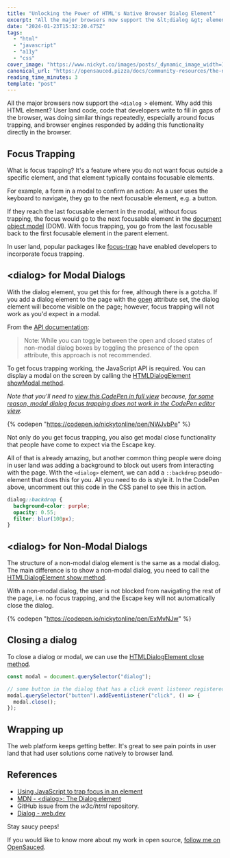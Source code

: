 ```yaml
---
title: "Unlocking the Power of HTML's Native Browser Dialog Element"
excerpt: "All the major browsers now support the &lt;dialog &gt; element. Why add this HTML element? User land..."
date: "2024-01-23T15:32:20.475Z"
tags:
  - "html"
  - "javascript"
  - "a11y"
  - "css"
cover_image: "https://www.nickyt.co/images/posts/_dynamic_image_width=1000,height=420,fit=cover,gravity=auto,format=auto_https%3A%2F%2Fdev-to-uploads.s3.amazonaws.com%2Fuploads%2Farticles%2F1fy48qlmq4k5ls340il1.jpg"
canonical_url: "https://opensauced.pizza/docs/community-resources/the-native-browser-dialog-element/"
reading_time_minutes: 3
template: "post"
---
```


All the major browsers now support the `<dialog >` element. Why add this HTML element? User land code, code that developers write to fill in gaps of the browser, was doing similar things repeatedly, especially around focus trapping, and browser engines responded by adding this functionality directly in the browser.

## Focus Trapping

What is focus trapping? It's a feature where you do not want focus outside a specific element, and that element typically contains focusable elements.

For example, a form in a modal to confirm an action: As a user uses the keyboard to navigate, they go to the next focusable element, e.g. a button.

If they reach the last focusable element in the modal, without focus trapping, the focus would go to the next focusable element in the [document object model](https://developer.mozilla.org/en-US/docs/Web/API/Document_Object_Model) (DOM). With focus trapping, you go from the last focusable back to the first focusable element in the parent element.

In user land, popular packages like [focus-trap](https://www.npmjs.com/package/focus-trap) have enabled developers to incorporate focus trapping.

## &lt;dialog&gt; for Modal Dialogs

With the dialog element, you get this for free, although there is a gotcha. If you add a dialog element to the page with the [open](https://developer.mozilla.org/en-US/docs/Web/HTML/Element/dialog#open) attribute set, the dialog element will become visible on the page; however, focus trapping will not work as you'd expect in a modal.

From the [API documentation](https://developer.mozilla.org/en-US/docs/Web/HTML/Element/dialog#open):

> Note: While you can toggle between the open and closed states of non-modal dialog boxes by toggling the presence of the open attribute, this approach is not recommended.

To get focus trapping working, the JavaScript API is required. You can display a modal on the screen by calling the [HTMLDialogElement showModal method](https://developer.mozilla.org/en-US/docs/Web/API/HTMLDialogElement/showModal).

_Note that you'll need to [view this CodePen in full view](https://codepen.io/nickytonline/full/NWJvbPe) because, [for some reason, modal dialog focus trapping does not work in the CodePen editor view](https://x.com/nickytonline/status/1749655288221782110)._

{% codepen "https://codepen.io/nickytonline/pen/NWJvbPe" %}

Not only do you get focus trapping, you also get modal close functionality that people have come to expect via the Escape key.

All of that is already amazing, but another common thing people were doing in user land was adding a background to block out users from interacting with the page. With the `<dialog>` element, we can add a `::backdrop` pseudo-element that does this for you. All you need to do is style it. In the CodePen above, uncomment out this code in the CSS panel to see this in action.

```css
dialog::backdrop {
  background-color: purple;
  opacity: 0.55;
  filter: blur(100px);
}
```

## &lt;dialog&gt; for Non-Modal Dialogs

The structure of a non-modal dialog element is the same as a modal dialog. The main difference is to show a non-modal dialog, you need to call the [HTMLDialogElement show method](https://developer.mozilla.org/en-US/docs/Web/API/HTMLDialogElement/show).

With a non-modal dialog, the user is not blocked from navigating the rest of the page, i.e. no focus trapping, and the Escape key will not automatically close the dialog.

{% codepen "https://codepen.io/nickytonline/pen/ExMvNJw" %}

## Closing a dialog

To close a dialog or modal, we can use the [HTMLDialogElement close method](https://developer.mozilla.org/en-US/docs/Web/API/HTMLDialogElement/close).

```typescript
const modal = document.querySelector("dialog");

// some button in the dialog that has a click event listener registered
modal.querySelector("button").addEventListener("click", () => {
  modal.close();
});
```

## Wrapping up

The web platform keeps getting better. It's great to see pain points in user land that had user solutions come natively to browser land.

## References

- [Using JavaScript to trap focus in an element](https://hidde.blog/using-javascript-to-trap-focus-in-an-element/)
- [MDN - &lt;dialog&gt;: The Dialog element](https://developer.mozilla.org/en-US/docs/Web/HTML/Element/dialog)
- GitHub issue [<dialog> element should trap focus](https://github.com/w3c/html/issues/1514) from the _w3c/html_ repository.
- [Dialog - web.dev](https://web.dev/learn/html/dialog)

Stay saucy peeps!

If you would like to know more about my work in open source, [follow me on OpenSauced](https://oss.fyi/nickytonline).
